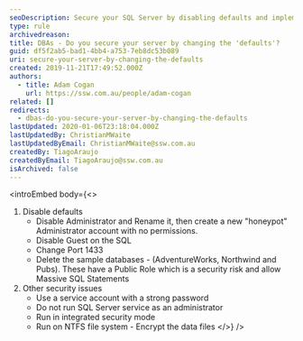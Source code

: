 ```yaml
---
seoDescription: Secure your SQL Server by disabling defaults and implementing best practices such as strong passwords and integrated security.
type: rule
archivedreason:
title: DBAs - Do you secure your server by changing the 'defaults'?
guid: df5f2ab5-bad1-4bb4-a753-7eb8dc53b089
uri: secure-your-server-by-changing-the-defaults
created: 2019-11-21T17:49:52.000Z
authors:
  - title: Adam Cogan
    url: https://ssw.com.au/people/adam-cogan
related: []
redirects:
  - dbas-do-you-secure-your-server-by-changing-the-defaults
lastUpdated: 2020-01-06T23:18:04.000Z
lastUpdatedBy: ChristianMWaite
lastUpdatedByEmail: ChristianMWaite@ssw.com.au
createdBy: TiagoAraujo
createdByEmail: TiagoAraujo@ssw.com.au
isArchived: false
---
```


<introEmbed
  body={<>
1. Disable defaults
   - Disable Administrator and Rename it, then create a new "honeypot" Administrator account with no permissions.
   - Disable Guest on the SQL
   - Change Port 1433
   - Delete the sample databases - (AdventureWorks, Northwind and Pubs). These have a Public Role which is a security risk and allow Massive SQL Statements
2. Other security issues
   - Use a service account with a strong password
   - Do not run SQL Server service as an administrator
   - Run in integrated security mode
   - Run on NTFS file system - Encrypt the data files
  </>}
/>
